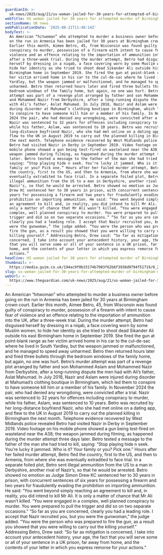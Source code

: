 ```yaml
---
guardianId: >-
  uk-news/2025/aug/21/us-woman-jailed-for-30-years-for-attempted-of-birmingham-man
webTitle: US woman jailed for 30 years for attempted murder of Birmingham man
sectionName: UK news
webPublicationDate: '2025-08-21T11:48:14Z'
bodyText: >-
  An American “hitwoman” who attempted to murder a business owner before going
  on the run in Armenia has been jailed for 30 years at Birmingham crown court.
  Earlier this month, Aimee Betro, 45, from Wisconsin was found guilty of
  conspiracy to murder, possession of a firearm with intent to cause fear of
  violence and an offence relating to the importation of ammunition into the UK,
  after a three-week trial. During the murder attempt, Betro had disguised
  herself by dressing in a niqab, a face covering worn by some Muslim women, to
  hide her identity as she tried to shoot dead Sikander Ali outside his east
  Birmingham home in September 2019. She fired the gun at point-blank range as
  her victim arrived home in his car to the cul-de-sac where he lived in South
  Yardley, but the weapon jammed or malfunctioned, and he managed to speed away
  unharmed. Betro then returned hours later and fired three bullets through the
  bedroom windows of the family home, but again, no one was hurt. Betro’s murder
  attempt was part of a revenge plot arranged by father and son Mohammed Aslam
  and Mohammed Nazir from Derbyshire, after a long-running dispute the men had
  with Ali’s father, Aslat Mahumad. In July 2018, Nazir and Aslam were injured
  during disorder at Mahumad’s clothing boutique in Birmingham, which led them
  to conspire to have someone kill him or a member of his family. In November
  2024 the pair, who had denied any wrongdoing, were convicted after a trial.
  Nazir was sentenced to 32 years for offences including conspiracy to murder,
  while his father, Aslam, was sentenced to 10 years. Betro was recruited by her
  long-distance boyfriend Nazir, who she had met online on a dating app, and
  flew to the UK in August 2019 to carry out the planned killing in Birmingham
  the next month. Telephone evidence recovered by West Midlands police revealed
  Betro had visited Nazir in Derby in September 2019. Video footage on his
  mobile phone showed a gun being test-fired on wasteland near the A38; the
  weapon jammed during filming, as happened during the murder attempt three days
  later. Betro texted a message to the father of the man she had tried to kill,
  saying: “Stop playing hide n seek. You’re lucky it jammed. Who is it? Your
  family or you? Pick one.” Hours after her failed murder attempt, Betro fled
  the country, first to the US, and then to Armenia, from where she was
  eventually extradited to face trial. In a separate foiled plot, Betro sent
  illegal ammunition from the US to a man in Derbyshire, another rival of
  Nazir’s, so that he would be arrested. Betro showed no emotion as Judge Simon
  Drew KC sentenced her to 30 years in prison, with concurrent sentences of six
  years for possessing a firearm and two years for fraudulently evading the
  prohibition on importing ammunition. He said: “You went beyond simply reaching
  an agreement to kill and, in reality, you did intend to kill Mr Ali. It is
  only a matter of chance that Mr Ali wasn’t killed. “You were engaged in a
  complex, well planned conspiracy to murder. You were prepared to pull the
  trigger and did so on two separate occasions.” “So far as you are concerned,
  clearly you had a leading role. I accept that Nazir recruited you, but you
  were the gunwoman,” the judge added. “You were the person who was prepared to
  fire the gun, as a result you showed that you were willing to carry out the
  killing yourself.” Addressing Betro, Drew said: “So far as mitigation is
  concerned, I take into account your antecedent history, your age, the fact
  that you will serve some or all of your sentence in a UK prison, far away from
  home, and the contents of your letter in which you express remorse for your
  actions.”
headline: US woman jailed for 30 years for attempted murder of Birmingham man
thumbnail: >-
  https://media.guim.co.uk/194ac9f0b33174b7903f62b6f3938d9794f51719/0_217_844_675/500.jpg
slug: us-woman-jailed-for-30-years-for-attempted-murder-of-birmingham-man
webUrl: >-
  https://www.theguardian.com/uk-news/2025/aug/21/us-woman-jailed-for-30-years-for-attempted-of-birmingham-man
---
```

An American “hitwoman” who attempted to murder a business owner before going on the run in Armenia has been jailed for 30 years at Birmingham crown court. Earlier this month, Aimee Betro, 45, from Wisconsin was found guilty of conspiracy to murder, possession of a firearm with intent to cause fear of violence and an offence relating to the importation of ammunition into the UK, after a three-week trial. During the murder attempt, Betro had disguised herself by dressing in a niqab, a face covering worn by some Muslim women, to hide her identity as she tried to shoot dead Sikander Ali outside his east Birmingham home in September 2019. She fired the gun at point-blank range as her victim arrived home in his car to the cul-de-sac where he lived in South Yardley, but the weapon jammed or malfunctioned, and he managed to speed away unharmed. Betro then returned hours later and fired three bullets through the bedroom windows of the family home, but again, no one was hurt. Betro’s murder attempt was part of a revenge plot arranged by father and son Mohammed Aslam and Mohammed Nazir from Derbyshire, after a long-running dispute the men had with Ali’s father, Aslat Mahumad. In July 2018, Nazir and Aslam were injured during disorder at Mahumad’s clothing boutique in Birmingham, which led them to conspire to have someone kill him or a member of his family. In November 2024 the pair, who had denied any wrongdoing, were convicted after a trial. Nazir was sentenced to 32 years for offences including conspiracy to murder, while his father, Aslam, was sentenced to 10 years. Betro was recruited by her long-distance boyfriend Nazir, who she had met online on a dating app, and flew to the UK in August 2019 to carry out the planned killing in Birmingham the next month. Telephone evidence recovered by West Midlands police revealed Betro had visited Nazir in Derby in September 2019. Video footage on his mobile phone showed a gun being test-fired on wasteland near the A38; the weapon jammed during filming, as happened during the murder attempt three days later. Betro texted a message to the father of the man she had tried to kill, saying: “Stop playing hide n seek. You’re lucky it jammed. Who is it? Your family or you? Pick one.” Hours after her failed murder attempt, Betro fled the country, first to the US, and then to Armenia, from where she was eventually extradited to face trial. In a separate foiled plot, Betro sent illegal ammunition from the US to a man in Derbyshire, another rival of Nazir’s, so that he would be arrested. Betro showed no emotion as Judge Simon Drew KC sentenced her to 30 years in prison, with concurrent sentences of six years for possessing a firearm and two years for fraudulently evading the prohibition on importing ammunition. He said: “You went beyond simply reaching an agreement to kill and, in reality, you did intend to kill Mr Ali. It is only a matter of chance that Mr Ali wasn’t killed. “You were engaged in a complex, well planned conspiracy to murder. You were prepared to pull the trigger and did so on two separate occasions.” “So far as you are concerned, clearly you had a leading role. I accept that Nazir recruited you, but you were the gunwoman,” the judge added. “You were the person who was prepared to fire the gun, as a result you showed that you were willing to carry out the killing yourself.” Addressing Betro, Drew said: “So far as mitigation is concerned, I take into account your antecedent history, your age, the fact that you will serve some or all of your sentence in a UK prison, far away from home, and the contents of your letter in which you express remorse for your actions.”
